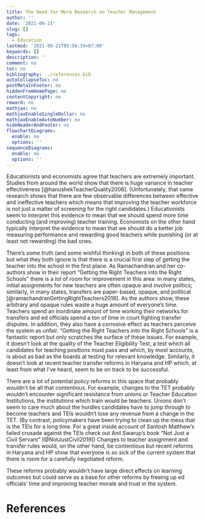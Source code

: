 ---
title: The Need for More Research on Teacher Management
author: ''
date: '2021-09-21'
slug: []
tags:
  - Education
lastmod: '2021-09-21T05:56:34+07:00'
keywords: []
description: ''
comment: no
toc: no
bibliography: ../references.bib
autoCollapseToc: no
postMetaInFooter: no
hiddenFromHomePage: no
contentCopyright: no
reward: no
mathjax: no
mathjaxEnableSingleDollar: no
mathjaxEnableAutoNumber: no
hideHeaderAndFooter: no
flowchartDiagrams:
  enable: no
  options: ''
sequenceDiagrams:
  enable: no
  options: ''
---

Educationists and economists agree that teachers are extremely important. Studies from around the world show that there is huge variance in teacher effectiveness [@hanushekTeacherQuality2006].  (Unfortunately, that same research shows that there are few observable differences between effective and ineffective teachers which means that improving the teacher workforce is not just a matter of screening for the right candidates.) Educationists seem to interpret this evidence to mean that we should spend more time conducting (and improving) teacher training.  Economists on the other hand typically interpret the evidence to mean that we should do a better job measuring performance and rewarding good teachers while punishing (or at least not rewarding) the bad ones. 

There's some truth (and some wishful thinking) in both of these positions but what they both ignore is that there is a crucial first step of getting the teacher into the school in the first place. As Ramachandran and her co-authors show in their report “Getting the Right Teachers into the Right Schools” there is a *lot* of room for improvement in this area: in many states, initial assignments for new teachers are often opaque and involve politics; similarly, in many states, transfers are paper-based, opaque, and political [@ramachandranGettingRightTeachers2018].  As the authors show, these arbitrary and opaque rules waste a huge amount of everyone’s time. Teachers spend an inordinate amount of time working their networks for transfers and ed officials spend a ton of time in court fighting transfer disputes. 
In addition, they also have a corrosive effect as teachers perceive the system as unfair. 
“Getting the Right Teachers into the Right Schools” is a fantastic report but only scratches the surface of these issues. For example, it doesn’t look at the quality of the Teacher Eligibility Test, a test which all candidates for teaching positions must pass and which, by most accounts, is about as bad as the boards at testing for relevant knowledge. Similarly, it doesn’t look at recent teacher transfer reforms in Haryana and HP which, at least from what I’ve heard, seem to be on track to be successful.

There are a lot of potential policy reforms in this space that probably wouldn’t be all that contentious. For example, changes to the TET probably wouldn’t encounter significant resistance from unions or Teacher Education Institutions, the institutions which train would be teachers. Unions don't seem to care much about the hurdles candidates have to jump through to become teachers and TEIs wouldn't lose any revenue from a change in the TET. (By contrast, policymakers have been trying to clean up the mess that is the TEIs for a long time. For a great inside account of Santosh Matthew’s failed crusade against the TEIs check out Anil Swarup’s book “Not Just a Civil Servant” [@NotJustCivil2019]) Changes to teacher assignment and transfer rules would, on the other hand, be contentious but recent reforms in Haryana and HP show that everyone is so sick of the current system that there is room for a carefully negotiated reform. 

These reforms probably wouldn’t have large direct effects on learning outcomes but could serve as a base for other reforms by freeing up ed officials’ time and improving teacher morale and trust in the system.

# References


